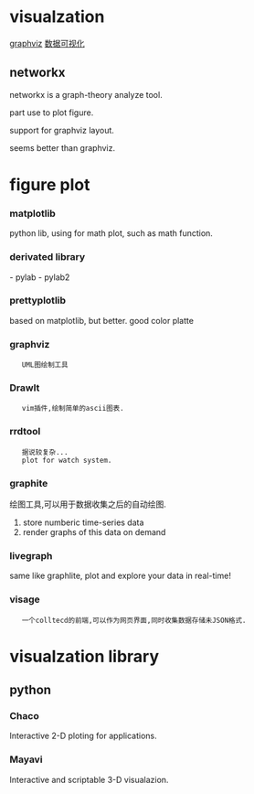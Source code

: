 = visualzation =
[[graphviz]]
[[data_visual|数据可视化]]
== networkx ==
networkx is a graph-theory analyze tool.

part use to plot figure.

support for graphviz layout.

seems better than graphviz.

=figure plot=
===matplotlib===
python lib, using for math plot, such as math function.

=== derivated library ===
- pylab
- pylab2
=== prettyplotlib ===
based on matplotlib, but better. good color platte

=== graphviz ===
    UML图绘制工具
=== DrawIt ===
    vim插件,绘制简单的ascii图表.
===rrdtool===
    据说较复杂...
    plot for watch system.
=== graphite ===
绘图工具,可以用于数据收集之后的自动绘图.

# store numberic time-series data
# render graphs of this data on demand

=== livegraph ===
same like graphlite, plot and explore your data in real-time!

=== visage ===
    一个colltecd的前端,可以作为网页界面,同时收集数据存储未JSON格式.
= visualzation library =
== python ==

=== Chaco ===
Interactive 2-D ploting for applications.

=== Mayavi ===
Interactive and scriptable 3-D visualazion.
